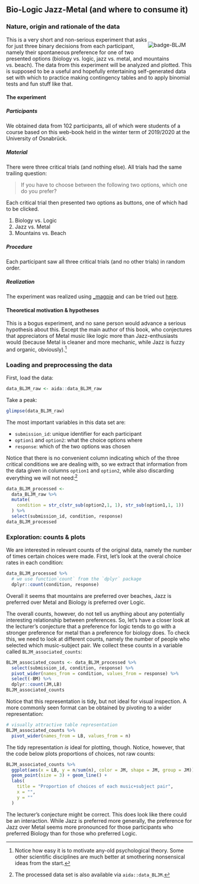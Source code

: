 
## Bio-Logic Jazz-Metal (and where to consume it) {#app-93-data-sets-BLJM}

### Nature, origin and rationale of the data

<div style = "float:right; width:24%;">
<img src="visuals/badge-BLJM.png" alt="badge-BLJM">  
</div>  

This is a very short and non-serious experiment that asks for just three binary decisions from each participant, namely their spontaneous preference for one of two presented options (biology vs. logic, jazz vs. metal, and mountains vs. beach). The data from this experiment will be analyzed and plotted. This is supposed to be a useful and hopefully entertaining self-generated data set with which to practice making contingency tables and to apply binomial tests and fun stuff like that.


#### The experiment

##### Participants

We obtained data from 102 participants, all of which were students of a course based on this web-book held in the winter term of 2019/2020 at the University of Osnabrück. 

##### Material 

There were three critical trials (and nothing else). All trials had the same trailing question:

> If you have to choose between the following two options, which one do you prefer?

Each critical trial then presented two options as buttons, one of which had to be clicked. 

1. Biology vs. Logic
2. Jazz vs. Metal
3. Mountains vs. Beach

##### Procedure

Each participant saw all three critical trials (and no other trials) in random order.

##### Realization

The experiment was realized using [_magpie](https://magpie-ea.github.io/magpie-site/index.html) and can be tried out [here](https://magpie-bio-logical-jazz-metal.netlify.com).

#### Theoretical motivation & hypotheses

This is a bogus experiment, and no sane person would advance a serious hypothesis about this. Except the main author of this book, who conjectures that appreciators of Metal music like logic more than Jazz-enthusiasts would (because Metal is cleaner and more mechanic, while Jazz is fuzzy and organic, obviously).^[Notice how easy it is to motivate any-old psychological theory. Some other scientific disciplines are much better at smothering nonsensical ideas from the start.]

### Loading and preprocessing the data

First, load the data:

```r
data_BLJM_raw <- aida::data_BLJM_raw
```

Take a peak:

```r
glimpse(data_BLJM_raw)
```


The most important variables in this data set are:

- `submission_id`: unique identifier for each participant
- `option1` and `option2`: what the choice options where
- `response`: which of the two options was chosen

Notice that there is no convenient column indicating which of the three critical conditions we are dealing with, so we extract that information from the data given in columns `option1` and `option2`, while also discarding everything we will not need:^[The processed data set is also available via `aida::data_BLJM`.]

```r
data_BLJM_processed <- 
  data_BLJM_raw %>% 
  mutate(
    condition = str_c(str_sub(option2,1, 1), str_sub(option1,1, 1))
  ) %>% 
  select(submission_id, condition, response)
data_BLJM_processed
```

### Exploration: counts & plots

We are interested in relevant counts of the original data, namely the number of times certain choices were made. First, let's look at the overal choice rates in each condition:

```r
data_BLJM_processed %>% 
  # we use function`count` from the `dplyr` package
  dplyr::count(condition, response)
```

Overall it seems that mountains are preferred over beaches, Jazz is preferred over Metal and Biology is preferred over Logic.

The overall counts, however, do not tell us anything about any potentially interesting relationship between preferences. So, let's have a closer look at the lecturer's conjecture that a preference for logic tends to go with a stronger preference for metal than a preference for biology does. To check this, we need to look at different counts, namely the number of people who selected which music-subject pair. We collect these counts in a variable called `BLJM_associated_counts`:

```r
BLJM_associated_counts <- data_BLJM_processed %>% 
  select(submission_id, condition, response) %>% 
  pivot_wider(names_from = condition, values_from = response) %>% 
  select(-BM) %>% 
  dplyr::count(JM,LB) 
BLJM_associated_counts
```

Notice that this representation is tidy, but not ideal for visual inspection. A more commonly seen format can be obtained by pivoting to a wider representation:

```r
# visually attractive table representation
BLJM_associated_counts %>% 
  pivot_wider(names_from = LB, values_from = n)
```

The tidy representation *is* ideal for plotting, though. Notice, however, that the code below plots proportions of choices, not raw counts:

```r
BLJM_associated_counts %>% 
  ggplot(aes(x = LB, y = n/sum(n), color = JM, shape = JM, group = JM)) +
  geom_point(size = 3) + geom_line() +
  labs(
    title = "Proportion of choices of each music+subject pair",
    x = "",
    y = ""
  )
```

The lecturer's conjecture might be correct. This does look like there could be an interaction. While Jazz is preferred more generally, the preference for Jazz over Metal seems more pronounced for those participants who preferred Biology than for those who preferred Logic.
